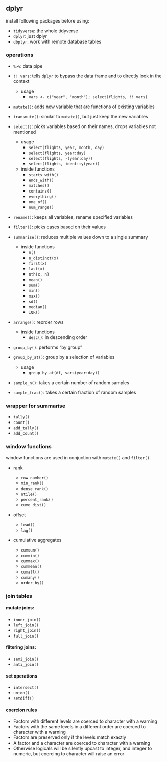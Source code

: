 ## dplyr

install following packages before using:

* `tidyverse`: the whole tidyverse
* `dplyr`: just dplyr
* `dbplyr`: work with remote database tables

### operations

* `%>%`: data pipe

* `!! vars`: tells `dplyr` to bypass the data frame and to directly look in the context
    * usage
        * `vars <- c("year", "month"); select(flights, !! vars)`
        
* `mutate()`: adds new variable that are functions of existing variables

* `transmute()`: similar to `mutate()`, but just keep the new variables

* `select()`: picks variables based on their names, drops variables not mentioned

    * usage
        * `select(flights, year, month, day)`
        * `select(flights, year:day)`
        * `select(flights, -(year:day))`
        * `select(flights, identity(year))`
    * inside functions
        * `starts_with()`
        * `ends_with()`
        * `matches()`
        * `contains()`
        * `everything()`
        * `one_of()`
        * `num_range()`
        
* `rename()`: keeps all variables, rename specified variables

* `filter()`: picks cases based on their values

* `summarise()`: reduces multiple values down to a single summary
    * inside functions
        * `n()`
        * `n_distinct(x)`
        * `first(x)`
        * `last(x)`
        * `nth(x, n)`
        * `mean()`
        * `sum()`
        * `min()`
        * `max()`
        * `sd()`
        * `median()`
        * `IQR()`
        
* `arrange()`: reorder rows
    * inside functions
        * `desc()`: in descending order
        
* `group_by()`: performs "by group"

* `group_by_at()`: group by a selection of variables
    * usage
        * `group_by_at(df, vars(year:day))`
        
* `sample_n()`: takes a certain number of random samples

* `sample_frac()`: takes a certain fraction of random samples

### wrapper for summarise

* `tally()`
* `count()`
* `add_tally()`
* `add_count()`

### window functions

window functions are used in conjuction with `mutate()` and `filter()`.

* rank

    * `row_number()`
    * `min_rank()`
    * `dense_rank()`
    * `ntile()`
    * `percent_rank()`
    * `cume_dist()`

* offset
    
    * `lead()`
    * `lag()`

* cumulative aggregates

    * `cumsum()`
    * `cummin()`
    * `cummax()`
    * `cummean()`
    * `cumall()`
    * `cumany()`
    * `order_by()`

### join tables

#### mutate joins:

* `inner_join()`
* `left_join()`
* `right_join()`
* `full_join()`

#### filtering joins:

* `semi_join()`
* `anti_join()`

#### set operations

* `intersect()`
* `union()`
* `setdiff()`

#### coercion rules

* Factors with different levels are coerced to character with a warning
* Factors with the same levels in a different order are coerced to character with a warning
* Factors are preserved only if the levels match exactly
* A factor and a character are coerced to character with a warning
* Otherwise logicals will be silently upcast to integer, and integer to numeric, but coercing to character will raise an error
